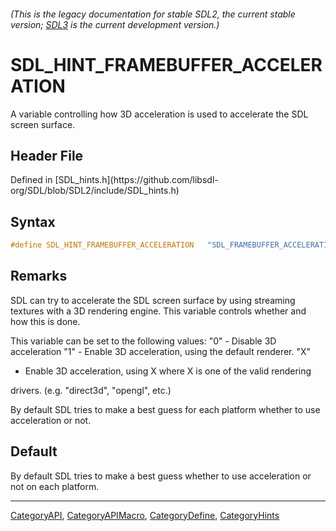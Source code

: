 ====== (This is the legacy documentation for stable SDL2, the current stable version; [https://wiki.libsdl.org/SDL3/ SDL3] is the current development version.) ======
= SDL_HINT_FRAMEBUFFER_ACCELERATION =

A variable controlling how 3D acceleration is used to accelerate the SDL screen surface.

== Header File ==

Defined in [SDL_hints.h](https://github.com/libsdl-org/SDL/blob/SDL2/include/SDL_hints.h)

== Syntax ==

<syntaxhighlight lang='c'>
#define SDL_HINT_FRAMEBUFFER_ACCELERATION   "SDL_FRAMEBUFFER_ACCELERATION"</syntaxhighlight>

== Remarks ==

SDL can try to accelerate the SDL screen surface by using streaming
textures with a 3D rendering engine. This variable controls whether and how
this is done.

This variable can be set to the following values: "0" - Disable 3D
acceleration "1" - Enable 3D acceleration, using the default renderer. "X"
* Enable 3D acceleration, using X where X is one of the valid rendering
drivers. (e.g. "direct3d", "opengl", etc.)

By default SDL tries to make a best guess for each platform whether to use
acceleration or not.

== Default ==

By default SDL tries to make a best guess whether to use acceleration or not on each platform.

----
[[CategoryAPI]], [[CategoryAPIMacro]], [[CategoryDefine]], [[CategoryHints]]


